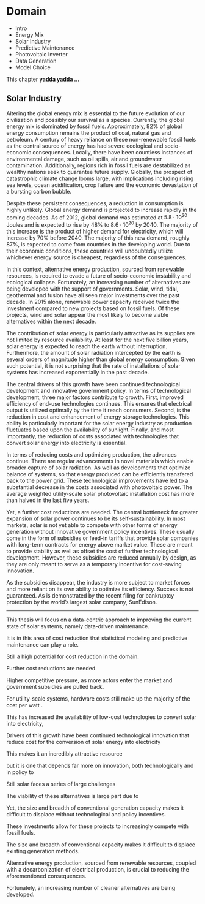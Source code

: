 # Domain

<!-- 

OLD OUTLINE, KEEP FOR POSTERITY, INTEGRATE THEN DELETE

3. Domain Knowledge - Photovoltaic Inverter
	- Low information, limited economic resources
	- High reliability problem

- Describe the state of the industry as still subsidy-fueled, and why predictive maintenance is needed. 
- Describe a basic photovoltaic system
- Describe why the situation is different for photovoltaic plants compared to other energy sources. e.g. Information sparcity.
- Describe the failure mechanism a.k.a. The failure mode
	- Note that infant mortality is not part of the failure mode
	- Early failures are considered right censored at the time of failure
	- Potentially resolved through either two different models, one for early failure and mode failure, or some form of mixture model.
- Describe the explanatory variables
	- Manufacturer
	- Site
	- Location
	- Noisy Alarm
	- Qty of Lab Tests
- Failure Mode for Photovoltaic Inverter
	- [Reliability the weak link in the solar industry](http://www.interpv.net/tech/tech_view.asp?idx=49&part_code=030190059&page=2)
 -->

- Intro
- Energy Mix
- Solar Industry
- Predictive Maintenance
- Photovoltaic Inverter
- Data Generation
- Model Choice

This chapter **yadda yadda ...**



## Solar Industry

Altering the global energy mix is essential to the future evolution of our civilization and possibly our survival as a species. Currently, the global energy mix is dominated by fossil fuels. Approximately, 82% of global energy consumption remains the product of coal, natural gas and petroleum\cite{EIAOutlook2016}. A century of heavy reliance on these non-renewable fossil fuels as the central source of energy has had severe ecological and socio-economic consequences. Locally, there have been countless instances of environmental damage, such as oil spills\cite{OilSpills2015}, air\cite{Tatlow2016} and groundwater\cite{Schlanger2014} contamination. Additionally, regions rich in fossil fuels are destabilized as wealthy nations seek to guarantee future supply\cite{Solnit2015}. Globally, the prospect of catastrophic climate change looms large, with implications including rising sea levels\cite{Davenport2015}, ocean acidification\cite{Feely2008}, crop failure\cite{Parry2004} and the economic devastation of a bursting carbon bubble\cite{Carrington2013}. 

Despite these persistent consequences, a reduction in consumption is highly unlikely. Global energy demand is projected to increase rapidly in the coming decades. As of  2012, global demand was estimated at $5.8\cdot 10^{20}$ Joules and is expected to rise by 48% to $8.6\cdot 10^{20}$ by 2040\cite{EIAOutlook2016}. The majority of this increase is the product of higher demand for electricity, which will increase by 70% before 2040. The majority of this new demand, roughly 87%, is expected to come from countries in the developing world\cite{OECD2015}. Due to their economic conditions, these countries will undoubtedly utilize whichever energy source is cheapest, regardless of the consequences. 

In this context, alternative energy production, sourced from renewable resources, is required to evade a future of socio-economic instability and ecological collapse. Fortunately, an increasing number of alternatives are being developed with the support of governments. Solar, wind, tidal, geothermal and fusion have all seen major investments over the past decade. In 2015 alone, renewable power capacity received twice the investment compared to new projects based on fossil fuels\cite{FrankfurtSchool2016}. Of these projects, wind and solar appear the most likely to become viable alternatives within the next decade\cite{OECD2014}. 

The contribution of solar energy is particularly attractive as its supplies are not limited by resource availability. At least for the next five billion years, solar energy is expected to reach the earth without interruption. Furthermore, the amount of solar radiation intercepted by the earth is several orders of magnitude higher than global energy consumption\cite{Goldemberg2000}. Given such potential, it is not surprising that the rate of installations of solar systems has increased exponentially in the past decade\cite{EPIA2014}. 

The central drivers of this growth have been continued technological development and innovative government policy. In terms of technological development, three major factors contribute to growth. First, improved efficiency of end-use technologies continues. This ensures that electrical output is utilized optimally by the time it reach consumers\cite{Wilson2012}. Second, is the reduction in cost and enhancement of energy storage technologies\cite{IRENA2015}. This ability is particularly important for the solar energy industry as production fluctuates based upon the availability of sunlight. Finally, and most importantly, the reduction of costs associated with technologies that convert solar energy into electricity is essential.

In terms of reducing costs and optimizing production, the advances continue. There are regular advancements in novel materials which enable broader capture of solar radiation\cite{Shi2015}. As well as developments that optimize balance of systems, so that  energy produced can be efficiently transfered back to the power grid\cite{Weckx2014}. These technological improvements have led to a substantial decrease in the costs associated with photovoltaic power. The average weighted utility-scale solar photovoltaic installation cost has more than halved in the last five years\cite{IRENA2016}.

Yet, a further cost reductions are needed. The central bottleneck for greater expansion of solar power continues to be its self-sustainability. In most markets, solar is not yet able to compete with other forms of energy generation without innovative government policy incentives\cite{OECD2011}. These usually come in the form of subsidies or feed-in tariffs that provide solar companies with long-term contracts for energy above market value. These are meant to provide stability as well as offset the cost of further technological development\cite{Couture2010}. However, these subsidies are reduced annually by design, as they are only meant to serve as a temporary incentive for cost-saving innovation. 

As the subsidies disappear, the industry is more subject to market forces and more reliant on its own ability to optimize its efficiency. Success is not guaranteed. As is demonstrated by the recent filing for bankruptcy protection by the world's largest solar company, SunEdison\cite{Hals2016}. 



----

This thesis will focus on a data-centric approach to improving the current state of solar systems, namely data-driven maintenance.

It is in this area of cost reduction that statistical modeling and predictive maintenance can play a role. 

Still a high potential for cost reduction in the domain.

Further cost reductions are needed.  

Higher competitive pressure, as more actors enter the market and government subsidies are pulled back.



For utility-scale systems, hardware costs still make up the majority of the cost per watt \cite{Chung2015}. 

This has increased the availability of low-cost technologies to convert solar into electricity, 

Drivers of this growth have been continued technological innovation that reduce cost for the conversion of solar energy into electricity

This makes it an incredibly attractive resource

but it is one that depends far more on innovation, both technologically and in policy to 

Still solar faces a series of large challenges

The viability of these alternatives is large part due to 


Yet, the size and breadth of conventional generation capacity makes it difficult to displace without technological and policy incentives. 


These investments allow for these projects to increasingly compete with fossil fuels. 


The size and breadth of conventional capacity makes it difficult to displace existing generation methods. 


Alternative energy production, sourced from renewable resources, coupled with a decarbonization of electrical production, is crucial to reducing the aforementioned consequences. 

Fortunately, an increasing number of cleaner alternatives are being developed. 



<!-- 

These incentives usually come in the form of feed-in tariffs or premiums. Such measures establish long-term contracts guaranteeing the price (usually above market value) of electricity delivered to the grid from solar systems. Such programs are meant to increase investment by offseting the risks of deploying emerging technologies, thus providing stability and continuing sector growth.\cite[p.963]{Couture2010} However, many such programs have been criticized for providing weak stimulus for improving profitability in the solar industry, especially with falling prices of photovoltaics and solar inverters.\cite[p.180]{OECD2011} Such criticisms are likely what fueled the downturn in the European solar market in 2013, as countries decreased their structured support of the sector.\cite[p.25]{EPIA2014}

This has left the sector more subject to market forces and thus reliant on its own ability to optimize efficiency and thus profitability of individual solar systems. There are many innovative methods for cutting costs and improving efficiency of solar systems including: novel material improvements, reduced production costs, better storage systems and the use of solar concentrators. This thesis will focus on a data-centric approach to improving the current state of solar systems, namely data-driven maintenance.


 -->